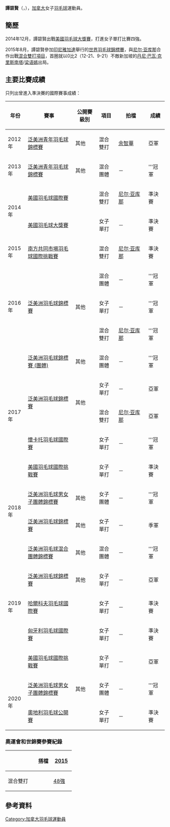 {{noteTA|G1=Badminton}}
{{Infobox 羽球選手
| playername              = 譚碧賢<ref>{{cite news|title=泛美羽球準決賽 周日開打|url=http://www.worldjournal.com/111122/article-%E6%B3%9B%E7%BE%8E%E7%BE%BD%E7%90%83%E6%BA%96%E6%B1%BA%E8%B3%BD-%E5%91%A8%E6%97%A5%E9%96%8B%E6%89%93/?npg=2|agency=世界新聞網|date=2014-10-18}}{{dead link|date=2018年4月 |bot=InternetArchiveBot |fix-attempted=yes }}</ref><br/>{{lang|en|Brittney Tam}}
| image                   = 
| size                    = 
| caption                 = 
| birth_name              = 
| date_of_birth           = {{birth_date_and_age|1997|8|23}}
| place_of_birth          = 
| height                  = 
| weight                  = 
| event                   = 女子單打、女子雙打、混合雙打
| country                 = {{CAN}}
| years_active            = 
| handedness              = 
| coach                   = 
| highest_ranking         = 第74位（混雙-[[尼尔·亚库那|尼尔·亚库那]]）
| date_of_highest_ranking = 2015年6月18日<ref name="ranking">[http://bwfcontent.tournamentsoftware.com/ranking/player.aspx?id=9464&player=1171011 BWF World Ranking - Ranking of Brittney TAM (97087)]{{en}}</ref>
| current_ranking         = 第140位（女單）<br/>第362位（女雙-[[雷切尔·洪德里克|洪德里克]]）<br/>第91位（混雙-[[尼尔·亚库那|尼尔·亚库那]]）
| date_of_current_ranking = 2015年7月30日<ref>[http://bwfcontent.tournamentsoftware.com/ranking/category.aspx?id=9464&category=473 BWF World Ranking - BWF世界排名榜 (7/30/2015) - Women's singles]{{en}}</ref><ref>[http://bwfcontent.tournamentsoftware.com/ranking/category.aspx?id=9464&category=475 BWF World Ranking - BWF世界排名榜 (7/30/2015) - Women's doubles]{{en}}</ref><ref>[http://bwfcontent.tournamentsoftware.com/ranking/category.aspx?id=9464&category=476 BWF World Ranking - BWF世界排名榜 (7/30/2015) - Mixed doubles]{{en}}</ref>
| played                  = 13勝–18負（女單）<br/>3勝–4負（女雙）<br/>15勝–16負（混雙）
| titles                  = 
| bwf_profile             = F41CDF13-0591-46D5-B9C4-F7A6F3A50F6B
| bwf_id                  = 97087
| updated                 = 2015年8月6日
}}
{{MedalTableTop|width=286px}}
{{MedalSport | 女子[[羽毛球|羽毛球]]}}
{{MedalCountry | {{CAN}}}}
{{MedalCompetition | [[泛美洲羽毛球錦標賽|泛美洲羽毛球錦標賽]]}}
{{MedalGold  | [[2016年泛美洲羽毛球錦標賽|2016年 坎皮納斯]] | 混合團體 }}
{{MedalGold  | [[2016年泛美洲羽毛球錦標賽|2016年 坎皮納斯]] | 女子單打 }}
{{MedalGold  | [[2016年泛美洲羽毛球錦標賽|2016年 坎皮納斯]] | 混合雙打 }}
{{MedalGold  | [[2017年泛美洲羽毛球錦標賽|2017年 聖多明哥]] | 混合團體 }}
{{MedalSilver| [[2017年泛美洲羽毛球錦標賽|2017年 哈瓦那]] | 女子單打 }}
{{MedalSilver| [[2017年泛美洲羽毛球錦標賽|2017年 哈瓦那]] | 混合雙打 }}
{{MedalBronze| [[2018年泛美洲羽毛球錦標賽|2018年 危地馬拉市]] | 女子單打 }}
{{MedalSilver| [[2019年泛美洲羽毛球錦標賽|2019年 阿瓜斯卡連特斯]] | 女子單打 }}
{{MedalCompetition | [[泛美洲羽毛球混合團體錦標賽|泛美洲羽毛球混合團體錦標賽]]}}
{{MedalGold  | [[2019年泛美洲羽毛球混合團體錦標賽|2019年 利馬]] | 混合團體 }}
{{MedalCompetition | [[泛美洲羽毛球男女子團體錦標賽|泛美洲羽毛球男女子團體錦標賽]]}}
{{MedalGold  | [[2018年泛美洲羽毛球男女子團體錦標賽|2018年 塔卡里瓜]] | 女子團體 }}
{{MedalGold  | [[2020年泛美洲羽毛球男女子團體錦標賽|2020年 薩爾瓦多]] | 女子團體 }}
{{MedalCompetition | [[泛美洲青年羽毛球錦標賽|泛美洲青年羽毛球錦標賽]]}}
{{MedalSilver| [[2012年泛美洲青年羽毛球錦標賽|2012年 埃德蒙頓]] | 混合雙打 }}
{{MedalGold  | [[2013年泛美洲青年羽毛球錦標賽|2013年 巴亞爾塔港]] | 混合團體 }}
{{MedalBottom}}
'''譚碧賢'''（{{lang-en|Brittney Tam}}，{{bd|1997年|8月23日||}}），[[加拿大|加拿大]]女子[[羽毛球|羽毛球]]運動員。

==簡歷==
2014年12月，譚碧賢出戰[[2014年美國羽毛球大獎賽|美國羽毛球大獎賽]]，打進女子單打比賽四強。

2015年8月，譚碧賢參加[[印尼|印尼]][[雅加達|雅加達]]舉行的[[2015年世界羽毛球錦標賽|世界羽毛球錦標賽]]，與[[尼尔·亚库那|尼尔·亚库那]]合作出戰[[2015年世界羽毛球錦標賽混合雙打項目|混合雙打項目]]，首圈就以0比2（12-21、9-21）不敵新加坡的[[丹尼·巴瓦·克里斯南塔|丹尼·巴瓦·克里斯南塔]]/[[梁语嫣|梁语嫣]]出局。

==主要比賽成績==
只列出曾進入準決賽的國際賽事成績：
{| class=wikitable style="text-align:center; font-size:small;" 
!width="50"|年份
!width="190"|賽事
!width="80"|公開賽級別
!width="60"|項目
!width="110"|拍檔
!width="50"|成績
|-
!rowspan="1"|2012年
|[[2012年泛美洲青年羽毛球錦標賽|泛美洲青年羽毛球錦標賽]]
|其他
|混合雙打
|[[余智華|余智華]]
|bgcolor="silver"|亞軍
|-
!rowspan="1"|2013年
|[[2013年泛美洲青年羽毛球錦標賽|泛美洲青年羽毛球錦標賽]]
|其他
|混合團體
|－
|bgcolor="gold"|'''冠軍
|-
!rowspan="2"|2014年
|[[2014年美國羽毛球國際賽|美國羽毛球國際賽]]
|{{BWFIC}}
|混合雙打
|[[尼尔·亚库那|尼尔·亚库那]]
|bgcolor="#b8860b"|準決賽
|-
|[[2014年美國羽毛球大獎賽|美國羽毛球大獎賽]]
|{{BWFGP}}
|女子單打
|－
|bgcolor="#b8860b"|準決賽
|-
!rowspan="1"|2015年
|[[2015年南方共同市場羽毛球國際挑戰賽|南方共同市場羽毛球國際挑戰賽]]
|{{BWFIC}}
|混合雙打
|[[尼尔·亚库那|尼尔·亚库那]]
|bgcolor="#b8860b"|準決賽
|-
!rowspan="3"|2016年
|rowspan="3"|[[2016年泛美洲羽毛球錦標賽|泛美洲羽毛球錦標賽]]
|rowspan="3"|其他
|混合團體
|－
|bgcolor="gold"|'''冠軍
|-
|女子單打
|－
|bgcolor="gold"|'''冠軍
|-
|混合雙打
|[[尼尔·亚库那|尼尔·亚库那]]
|bgcolor="gold"|'''冠軍
|-
!rowspan="5"|2017年
|[[2017年泛美洲羽毛球錦標賽|泛美洲羽毛球錦標賽 (團體)]]
|其他
|混合團體
|－
|bgcolor="gold"|'''冠軍
|-
|rowspan="2"|[[2017年泛美洲羽毛球錦標賽|泛美洲羽毛球錦標賽]]
|rowspan="2"|其他
|女子單打
|－
|bgcolor="silver"|亞軍
|-
|混合雙打
|[[尼尔·亚库那|尼尔·亚库那]]
|bgcolor="silver"|亞軍
|-
|[[2017年懷卡托羽毛球國際賽|懷卡托羽毛球國際賽]]
|{{BWFIS}}
|女子單打
|－
|bgcolor="gold"|'''冠軍
|-
|[[2017年美國羽毛球國際挑戰賽|美國羽毛球國際挑戰賽]]
|{{BWFIC}}
|女子單打
|－
|bgcolor="#b8860b"|準決賽
|-
!rowspan="2"|2018年
|[[2018年泛美洲羽毛球男女子團體錦標賽|泛美洲羽毛球男女子團體錦標賽]]
|其他
|女子團體
|－
|bgcolor="gold"|'''冠軍
|-
|[[2018年泛美洲羽毛球錦標賽|泛美洲羽毛球錦標賽]]
|其他
|女子單打
|－
|bgcolor="#b8860b"|季軍
|-
!rowspan="5"|2019年
|[[2019年泛美洲羽毛球混合團體錦標賽|泛美洲羽毛球混合團體錦標賽]]
|其他
|混合團體
|－
|bgcolor="gold"|'''冠軍
|-
|[[2019年泛美洲羽毛球錦標賽|泛美洲羽毛球錦標賽]]
|其他
|女子單打
|－
|bgcolor="silver"|亞軍
|-
|[[2019年哈爾科夫羽毛球國際賽|哈爾科夫羽毛球國際賽]]
|{{BWFIC}}
|女子單打
|－
|bgcolor="#b8860b"|準決賽
|-
|[[2019年匈牙利羽毛球國際賽|匈牙利羽毛球國際賽]]
|{{BWFIC}}
|女子單打
|－
|bgcolor="#b8860b"|準決賽
|-
|[[2019年美國羽毛球國際挑戰賽|美國羽毛球國際挑戰賽]]
|{{BWFIC}}
|女子單打
|－
|bgcolor="silver"|亞軍
|-
!rowspan="2"|2020年
|[[2020年泛美洲羽毛球男女子團體錦標賽|泛美洲羽毛球男女子團體錦標賽]]
|其他
|女子團體
|－
|bgcolor="gold"|'''冠軍
|-
|[[2020年奧地利羽毛球公開賽|奧地利羽毛球公開賽]]
|{{BWFIC}}
|女子單打
|－
|bgcolor="#b8860b"|準決賽
|}
{{BWF賽事級別索引}}

===奧運會和世錦賽參賽紀錄===
{| class=wikitable style="text-align:center; font-size:small;" 
!
!搭檔
!width="50"|[[2015年世界羽毛球錦標賽|2015]]
|-
!width="80"|混合雙打
|align="left"|{{nowrap|[[尼尔·亚库那|尼尔·亚库那]]}}
|[[2015年世界羽毛球錦標賽混合雙打項目|48強]]
|}

==參考資料==
{{Reflist}}

{{DEFAULTSORT:Tam, Brittney}}
[[Category:加拿大羽毛球運動員|Category:加拿大羽毛球運動員]]